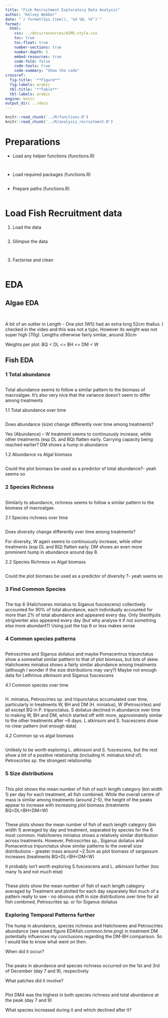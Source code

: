```yaml
---
title: "Fish Recruitment Exploratory Data Analysis"
author: "Kelsey Webber"
date: "`r format(Sys.time(), '%d %B, %Y')`"
format: 
  html:
    css: ../docs/resources/AIMS-style.css
    toc: true
    toc-float: true
    number-sections: true
    number-depth: 5
    embed-resources: true
    code-fold: false
    code-tools: true
    code-summary: "Show the code"
crossref:
  fig-title: '**Figure**'
  fig-labels: arabic
  tbl-title: '**Table**'
  tbl-labels: arabic
engine: knitr
output_dir: ../docs
---
```


```r
knitr::read_chunk('../R/functions.R')
knitr::read_chunk('../R/analysis_recruitment.R')

```

# Preparations

- Load any helper functions (functions.R)

```r
```

```r
```


- Load required packages (functions.R)

```r
```

- Prepare paths (functions.R)

```r

```

# Load Fish Recruitment data

1. Load the data
```r
```

2. Glimpse the data
```r
```

```r
```

3. Factorise and clean
```r
```

# EDA

## Algae EDA

```r
```

```r
```
A bit of an outlier in Length - One plot (W5) had an extra long 52cm thallus. I checked in the video and this was not a typo. However its weight was not super high (70g). Lengths otherwise fairly similar, around 30cm

Weights per plot: BQ < DL <= BH <= DM < W

## Fish EDA

### 1 Total abundance
```r
```
Total abundance seems to follow a similar pattern to the biomass of macroalgae. It’s also very nice that the variance doesn’t seem to differ among treatments

1.1 Total abundance over time
```r
```
Does abundance (size) change differently over time among treatments?

Yes (Abundance) – W treatment seems to continuously increase, while other treatments (esp DL and BQ) flatten early. Carrying capacity being reached earlier? DM shows a hump in abundance

1.2 Abundance vs Algal biomass
```r
```
Could the plot biomass be used as a predictor of total abundance?- yeah seems so

### 2 Species Richness

```r
```
Similarly to abundance, richness seems to follow a similar pattern to the biomass of macroalgae.


2.1 Species richness over time
```r
```
Does diversity change differently over time among treatments?

For diversity,  W again seems to continuously increase, while other treatments (esp DL and BQ) flatten early. DM shows an even more prominent hump in abundance around day 8.

2.2 Species Richness vs Algal biomass
```r
```

Could the plot biomass be used as a predictor of diversity ?- yeah seems so

### 3 Find Common Species
```r
```
The top 6 (Halichoeres miniatus to Siganus fuscescens) collectively accounted for 90% of total abundance, each individually accounted for more than 2% of total abundance and appeared every day. Only Steothjulis strigiventer also appeared every day (but why analyse it if not something else more abundant?) Using just the top 6 or less makes sense

### 4 Common species patterns
```r
```

Petroscirtes and Siganus doliatus and maybe Pomacentrus tripunctatus show a somewhat similar patttern to that of plot biomass, but lots of skew. Halichoeres miniatus shows a fairly similar abundance among treatments (although I wonder if the size distributions may vary?) Maybe not enough data for Lethrinus atkinsoni and Siganus fuscescens

4.1 Common species over time
```r
```

H. miniatus, Petroscirtes sp. and tripunctatus accumulated over time, particularly in treatments W, BH and DM (H. miniatus), W (Petroscirtes) and all except BQ in P. tripunctatus. S doliatus declined in abundance over time to making W, BH and DM, which started off with more, approximately similar to the other treatments after ~6 days. L atkinsoni and S. fuscescens show no clear pattern (not enough data)

4.2 Common sp vs algal biomass
```r
```
Unlikely to be worth exploring L. atkinsoni and S. fuscescens, but the rest show a bit of a positive relationship (including H. miniatus kind of). Petroscirtes sp. the strongest relationship

### 5 Size distributions

```r
```
This plot shows the mean number of fish of each length category (bin width 1) per day for each treatment, all fish combined.
While the overall centre of mass is similar among treatments (around 2-5), the height of the peaks appear to increase with increasing plot biomass (treatments BQ=DL<BH<DM<W)

```r
```
These plots shows the mean number of fish of each length category (bin width 1) averaged by day and treatment, separated by species for the 6 most common.
Halichoeres miniatus shows a relatively similar distribution across treatments. However, Petroscirtes sp., Siganus doliatus and Pomacentrus tripunctatus show similar patterns to the overall size distributions - greater mass around ~2.5cm as plot biomass of sargassum increases (treatments BQ=DL<BH<DM<W)

It probably isn't worth exploring S.fuscescens and L. atkinsoni further (too many 1s and not much else)


```r
```
These plots show the mean number of fish of each length category averaged by Treatment and plotted for each day separately
Not much of a pattern really to see - no obvious shift in size distributions over time for all fish combined, Petroscrites sp. or for Siganus doliatus


### Exploring Temporal Patterns further

The hump in abundance, species richness and Halichoeres and Petroscirtes abundance (see saved figure EDAfish.common.time.png) in treatment DM potentially influences my conclusions regarding the DM-BH comparison. So I would like to know what went on then.

When did it occur?

```r
```
The peaks in abundance and species richness occurred on the 1st and 3rd of December (day 7 and 9), respectively

What patches did it involve?
```r
```
Plot DM4 was the highest in both species richness and total abundance at the peak (day 7 and 9)

What species increased during it and which declined after it?
```r
```

```r
```